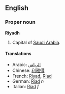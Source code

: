 ==English==

===Proper noun===
'''Riyadh'''

# Capital of [[Saudi Arabia]].

====Translations====
*Arabic: [[الرياض]]
*Chinese: [[利雅得]]
*French: [[Riyad]], [[Riad]]
*German: [[Riad]] ''n''
*Italian: [[Riad]] ''f''